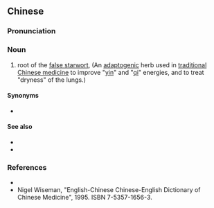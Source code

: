 ==Chinese==
{{zh-forms|s=太子参|type=21}}

===Pronunciation===
{{zh-pron
|m=tàizǐshēn
|cat=n
}}

===Noun===
{{zh-noun}}

# root of the [[false starwort]], {{taxlink|Pseudostellaria heterophylla|species|noshow=1}} (An [[adaptogenic]] herb used in [[traditional Chinese medicine]] to improve "[[yin]]" and "[[qi]]" energies, and to treat "dryness" of the lungs.)

====Synonyms====
* {{l|zh|孩儿参}}

====See also====
* {{l|zh|补益药}}
* {{l|zh|药材}}

===References===
* {{pedialite|太子参|lang=zh}}
* Nigel Wiseman, "English-Chinese Chinese-English Dictionary of Chinese Medicine", 1995. ISBN 7-5357-1656-3.